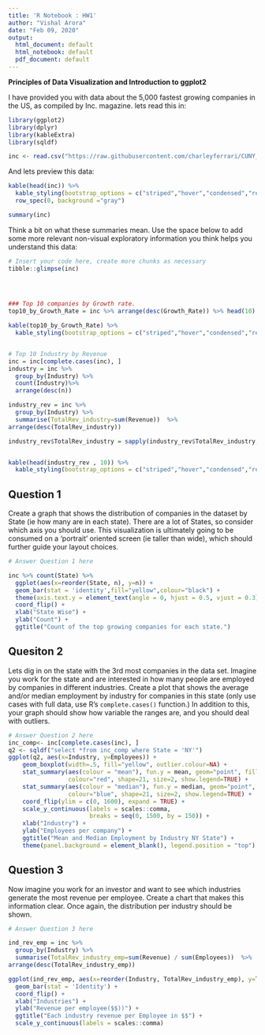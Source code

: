 ---
title: 'R Notebook : HW1'
author: "Vishal Arora"
date: "Feb 09, 2020"
output:
  html_document: default
  html_notebook: default
  pdf_document: default
---

**Principles of Data Visualization and Introduction to ggplot2**

I have provided you with data about the 5,000 fastest growing companies in the US, as compiled by Inc. magazine. lets read this in:

```{r cho=FALSE, message=FALSE, warning=FALSE}
library(ggplot2)
library(dplyr)
library(kableExtra)
library(sqldf)
```


```{r}

inc <- read.csv("https://raw.githubusercontent.com/charleyferrari/CUNY_DATA_608/master/module1/Data/inc5000_data.csv", header= TRUE)

```

And lets preview this data:

```{r}
kable(head(inc)) %>% 
  kable_styling(bootstrap_options = c("striped","hover","condensed","responsive"),full_width   = F,position = "left",font_size = 12) %>%
  row_spec(0, background ="gray")
```
```{r}
summary(inc)


```

Think a bit on what these summaries mean. Use the space below to add some more relevant non-visual exploratory information you think helps you understand this data:

```{r}


# Insert your code here, create more chunks as necessary
tibble::glimpse(inc)
 



### Top 10 companies by Growth rate.
top10_by_Growth_Rate = inc %>% arrange(desc(Growth_Rate)) %>% head(10)

kable(top10_by_Growth_Rate) %>% 
  kable_styling(bootstrap_options = c("striped","hover","condensed","responsive"),full_width   = F,position = "left",font_size = 12) %>% row_spec(0, background ="gray")


# Top 10 Industry by Revenue
inc = inc[complete.cases(inc), ]
industry = inc %>%
  group_by(Industry) %>%
  count(Industry)%>%
  arrange(desc(n))

industry_rev = inc %>%
  group_by(Industry) %>%
  summarise(TotalRev_industry=sum(Revenue))  %>%
arrange(desc(TotalRev_industry))

industry_rev$TotalRev_industry = sapply(industry_rev$TotalRev_industry, function(x) paste(round((x / 1e9), 1), " billion"))


kable(head(industry_rev , 10)) %>% 
  kable_styling(bootstrap_options = c("striped","hover","condensed","responsive"),full_width   = F,position = "left",font_size = 12) %>% row_spec(0, background ="gray")

```

## Question 1

Create a graph that shows the distribution of companies in the dataset by State (ie how many are in each state). There are a lot of States, so consider which axis you should use. This visualization is ultimately going to be consumed on a 'portrait' oriented screen (ie taller than wide), which should further guide your layout choices.

```{r}

# Answer Question 1 here

inc %>% count(State) %>%
  ggplot(aes(x=reorder(State, n), y=n)) +
  geom_bar(stat = 'identity',fill="yellow",colour="black") +
  theme(axis.text.y = element_text(angle = 0, hjust = 0.5, vjust = 0.3),panel.background = element_rect(fill = "#BFD5E3", colour = "#6D9EC1",size = 2, linetype = "solid"))+
  coord_flip() +
  xlab("State Wise") +
  ylab("Count") +
  ggtitle("Count of the top growing companies for each state.")

```

## Quesiton 2

Lets dig in on the state with the 3rd most companies in the data set. Imagine you work for the state and are interested in how many people are employed by companies in different industries. Create a plot that shows the average and/or median employment by industry for companies in this state (only use cases with full data, use R's `complete.cases()` function.) In addition to this, your graph should show how variable the ranges are, and you should deal with outliers.

```{r}

# Answer Question 2 here
inc_comp<- inc[complete.cases(inc), ] 
q2 <- sqldf("select *from inc_comp where State = 'NY'")
ggplot(q2, aes(x=Industry, y=Employees)) + 
    geom_boxplot(width=.5, fill="yellow", outlier.colour=NA) +
    stat_summary(aes(colour = "mean"), fun.y = mean, geom="point", fill="black", 
                 colour="red", shape=21, size=2, show.legend=TRUE) +
    stat_summary(aes(colour = "median"), fun.y = median, geom="point", fill="blue", 
                 colour="blue", shape=21, size=2, show.legend=TRUE) +
    coord_flip(ylim = c(0, 1600), expand = TRUE) +   
    scale_y_continuous(labels = scales::comma,
                       breaks = seq(0, 1500, by = 150)) +
    xlab("Industry") +
    ylab("Employees per company") +
    ggtitle("Mean and Median Employment by Industry NY State") + 
    theme(panel.background = element_blank(), legend.position = "top")

```

## Question 3

Now imagine you work for an investor and want to see which industries generate the most revenue per employee. Create a chart that makes this information clear. Once again, the distribution per industry should be shown.

```{r}

# Answer Question 3 here

ind_rev_emp = inc %>%
  group_by(Industry) %>%
  summarise(TotalRev_industry_emp=sum(Revenue) / sum(Employees))  %>%
arrange(desc(TotalRev_industry_emp))

ggplot(ind_rev_emp, aes(x=reorder(Industry, TotalRev_industry_emp), y=TotalRev_industry_emp)) + 
  geom_bar(stat = 'Identity') +
  coord_flip() +
  xlab("Industries") +
  ylab("Revenue per employee($$))") +
  ggtitle("Each industry revenue per Employee in $$") +
  scale_y_continuous(labels = scales::comma)
```


